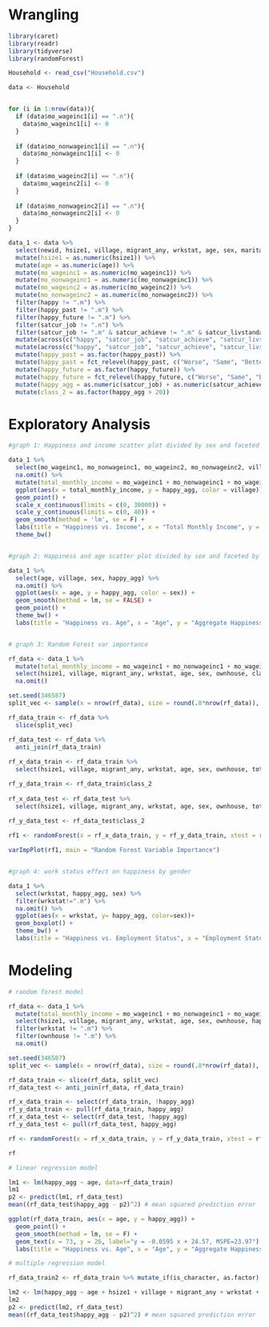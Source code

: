 

# Wrangling

```r

library(caret)
library(readr)
library(tidyverse)
library(randomForest)

Household <- read_csv("Household.csv")

data <- Household


for (i in 1:nrow(data)){
  if (data$mo_wageinc1[i] == ".n"){
    data$mo_wageinc1[i] <- 0
  }
  
  if (data$mo_nonwageinc1[i] == ".n"){
    data$mo_nonwageinc1[i] <- 0
  }
  
  if (data$mo_wageinc2[i] == ".n"){
    data$mo_wageinc2[i] <- 0
  }
  
  if (data$mo_nonwageinc2[i] == ".n"){
    data$mo_nonwageinc2[i] <- 0
  }
}

data_1 <- data %>%
  select(newid, hsize1, village, migrant_any, wrkstat, age, sex, marital, happy, happy_future, ownhouse, mo_wageinc1, mo_nonwageinc1, mo_wageinc2, mo_nonwageinc2, happy_past, satcur_job, satcur_achieve, satcur_livstandard, satcur_health, satcur_safe, satcur_comm, satcur_finsec, satcur_leistime, satcur_socenv, satcur_fam) %>%
  mutate(hsize1 = as.numeric(hsize1)) %>%
  mutate(age = as.numeric(age)) %>%
  mutate(mo_wageinc1 = as.numeric(mo_wageinc1)) %>%
  mutate(mo_nonwageinc1 = as.numeric(mo_nonwageinc1)) %>%
  mutate(mo_wageinc2 = as.numeric(mo_wageinc2)) %>%
  mutate(mo_nonwageinc2 = as.numeric(mo_nonwageinc2)) %>%
  filter(happy != ".m") %>%
  filter(happy_past != ".m") %>%
  filter(happy_future != ".m") %>%
  filter(satcur_job != ".n") %>%
  filter(satcur_job != ".m" & satcur_achieve != ".m" & satcur_livstandard != ".m" & satcur_health != ".m" & satcur_safe != ".m" & satcur_comm != ".m" & satcur_finsec != ".m" & satcur_leistime != ".m" & satcur_socenv != ".m" & satcur_fam  != ".m") %>%
  mutate(across(c("happy", "satcur_job", "satcur_achieve", "satcur_livstandard", "satcur_health", "satcur_safe", "satcur_comm", "satcur_finsec", "satcur_leistime", "satcur_socenv", "satcur_fam"), as.factor)) %>%
  mutate(across(c("happy", "satcur_job", "satcur_achieve", "satcur_livstandard", "satcur_health", "satcur_safe", "satcur_comm", "satcur_finsec", "satcur_leistime", "satcur_socenv", "satcur_fam"), ~ fct_relevel(., c("Not at all satisfied", "Somewhat unsatisfied", "Satisfied", "Quite satisfied", "Completely satisfied")))) %>%
  mutate(happy_past = as.factor(happy_past)) %>%
  mutate(happy_past = fct_relevel(happy_past, c("Worse", "Same", "Better"))) %>%
  mutate(happy_future = as.factor(happy_future)) %>%
  mutate(happy_future = fct_relevel(happy_future, c("Worse", "Same", "Better"))) %>%
  mutate(happy_agg = as.numeric(satcur_job) + as.numeric(satcur_achieve) + as.numeric(satcur_livstandard) + as.numeric(satcur_health) + as.numeric(satcur_safe) + as.numeric(satcur_comm) + as.numeric(satcur_finsec) + as.numeric(satcur_leistime) + as.numeric(satcur_socenv) + as.numeric(satcur_fam) - 10) %>%
  mutate(class_2 = as.factor(happy_agg > 20))

```

# Exploratory Analysis

```r
#graph 1: Happiness and income scatter plot divided by sex and faceted by village

data_1 %>%
  select(mo_wageinc1, mo_nonwageinc1, mo_wageinc2, mo_nonwageinc2, village, sex, happy_agg) %>%
  na.omit() %>%
  mutate(total_monthly_income = mo_wageinc1 + mo_nonwageinc1 + mo_wageinc2 + mo_nonwageinc2) %>%
  ggplot(aes(x = total_monthly_income, y = happy_agg, color = village)) +
  geom_point() +
  scale_x_continuous(limits = c(0, 30000)) +
  scale_y_continuous(limits = c(0, 40)) +
  geom_smooth(method = 'lm', se = F) +
  labs(title = "Happiness vs. Income", x = "Total Monthly Income", y = "Aggregate Happiness") +
  theme_bw()


#graph 2: Happiness and age scatter plot divided by sex and faceted by village

data_1 %>%
  select(age, village, sex, happy_agg) %>%
  na.omit() %>%
  ggplot(aes(x = age, y = happy_agg, color = sex)) +
  geom_smooth(method = lm, se = FALSE) +
  geom_point() +
  theme_bw() +
  labs(title = "Happiness vs. Age", x = "Age", y = "Aggregate Happiness")


# graph 3: Random Forest var importance

rf_data <- data_1 %>%
  mutate(total_monthly_income = mo_wageinc1 + mo_nonwageinc1 + mo_wageinc2 + mo_nonwageinc2) %>%
  select(hsize1, village, migrant_any, wrkstat, age, sex, ownhouse, class_2, total_monthly_income) %>%
  na.omit() 

set.seed(346587)
split_vec <- sample(x = nrow(rf_data), size = round(.8*nrow(rf_data)), replace = FALSE)

rf_data_train <- rf_data %>%
  slice(split_vec)

rf_data_test <- rf_data %>%
  anti_join(rf_data_train)
  
rf_x_data_train <- rf_data_train %>%
  select(hsize1, village, migrant_any, wrkstat, age, sex, ownhouse, total_monthly_income)

rf_y_data_train <- rf_data_train$class_2
  
rf_x_data_test <- rf_data_test %>%
  select(hsize1, village, migrant_any, wrkstat, age, sex, ownhouse, total_monthly_income)
  
rf_y_data_test <- rf_data_test$class_2

rf1 <- randomForest(x = rf_x_data_train, y = rf_y_data_train, xtest = rf_x_data_test, ytest = rf_y_data_test, keep.forest=TRUE) 

varImpPlot(rf1, main = "Random Forest Variable Importance")


#graph 4: work status effect on happiness by gender

data_1 %>%
  select(wrkstat, happy_agg, sex) %>%
  filter(wrkstat!=".m") %>%
  na.omit() %>%
  ggplot(aes(x = wrkstat, y= happy_agg, color=sex))+
  geom_boxplot() +
  theme_bw() +
  labs(title = "Happiness vs. Employment Status", x = "Employment Status", y = "Aggregate Happiness")

```

# Modeling

```r

# random forest model

rf_data <- data_1 %>%
  mutate(total_monthly_income = mo_wageinc1 + mo_nonwageinc1 + mo_wageinc2 + mo_nonwageinc2) %>%
  select(hsize1, village, migrant_any, wrkstat, age, sex, ownhouse, happy_agg, total_monthly_income) %>%
  filter(wrkstat != ".m") %>%
  filter(ownhouse != ".m") %>%
  na.omit()

set.seed(346587)
split_vec <- sample(x = nrow(rf_data), size = round(.8*nrow(rf_data)), replace = FALSE)

rf_data_train <- slice(rf_data, split_vec)
rf_data_test <- anti_join(rf_data, rf_data_train)

rf_x_data_train <- select(rf_data_train, !happy_agg)
rf_y_data_train <- pull(rf_data_train, happy_agg)
rf_x_data_test <- select(rf_data_test, !happy_agg)
rf_y_data_test <- pull(rf_data_test, happy_agg)

rf <- randomForest(x = rf_x_data_train, y = rf_y_data_train, xtest = rf_x_data_test, ytest = rf_y_data_test, keep.forest=TRUE) 

rf

# linear regression model

lm1 <- lm(happy_agg ~ age, data=rf_data_train)
lm1
p2 <- predict(lm1, rf_data_test)
mean((rf_data_test$happy_agg - p2)^2) # mean squared prediction error

ggplot(rf_data_train, aes(x = age, y = happy_agg)) +
  geom_point() +
  geom_smooth(method = lm, se = F) +
  geom_text(x = 73, y = 26, label="y = -0.0595 x + 24.57, MSPE=23.97") +
  labs(title = "Happiness vs. Age", x = "Age", y = "Aggregate Happiness")

# multiple regression model

rf_data_train2 <- rf_data_train %>% mutate_if(is_character, as.factor)

lm2 <- lm(happy_agg ~ age + hsize1 + village + migrant_any + wrkstat + sex + ownhouse +  total_monthly_income, data=rf_data_train2)
lm2
p2 <- predict(lm2, rf_data_test)
mean((rf_data_test$happy_agg - p2)^2) # mean squared prediction error

```

